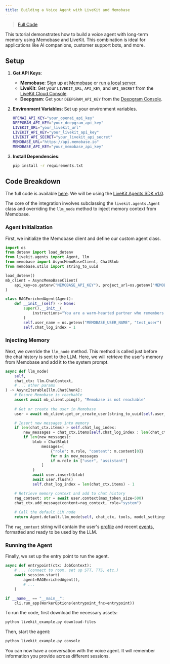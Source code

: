 ```yaml
---
title: Building a Voice Agent with LiveKit and Memobase
---
```


> [Full Code](https://github.com/memodb-io/memobase/tree/dev/assets/tutorials/livekit%2Bmemobase)

This tutorial demonstrates how to build a voice agent with long-term memory using Memobase and LiveKit. This combination is ideal for applications like AI companions, customer support bots, and more.

## Setup

1.  **Get API Keys**:
    -   **Memobase**: Sign up at [Memobase](https://www.memobase.io/en) or [run a local server](/references/local_config).
    -   **LiveKit**: Get your `LIVEKIT_URL`, `API_KEY`, and `API_SECRET` from the [LiveKit Cloud Console](https://cloud.livekit.io/).
    -   **Deepgram**: Get your `DEEPGRAM_API_KEY` from the [Deepgram Console](https://console.deepgram.com/).

2.  **Environment Variables**: Set up your environment variables.

    ```bash
    OPENAI_API_KEY="your_openai_api_key"
    DEEPGRAM_API_KEY="your_deepgram_api_key"
    LIVEKIT_URL="your_livekit_url"
    LIVEKIT_API_KEY="your_livekit_api_key"
    LIVEKIT_API_SECRET="your_livekit_api_secret"
    MEMOBASE_URL="https://api.memobase.io"
    MEMOBASE_API_KEY="your_memobase_api_key"
    ```

3.  **Install Dependencies**:
    ```bash
    pip install -r requirements.txt
    ```

## Code Breakdown

The full code is available [here](https://github.com/memodb-io/memobase/tree/dev/assets/tutorials/livekit%2Bmemobase/livekit_example.py). We will be using the [LiveKit Agents SDK v1.0](https://docs.livekit.io/agents/build/).

The core of the integration involves subclassing the `livekit.agents.Agent` class and overriding the `llm_node` method to inject memory context from Memobase.

### Agent Initialization

First, we initialize the Memobase client and define our custom agent class.

```python
import os
from dotenv import load_dotenv
from livekit.agents import Agent, llm
from memobase import AsyncMemoBaseClient, ChatBlob
from memobase.utils import string_to_uuid

load_dotenv()
mb_client = AsyncMemoBaseClient(
    api_key=os.getenv("MEMOBASE_API_KEY"), project_url=os.getenv("MEMOBASE_URL")
)

class RAGEnrichedAgent(Agent):
    def __init__(self) -> None:
        super().__init__(
            instructions="You are a warm-hearted partner who remembers past interactions.",
        )
        self.user_name = os.getenv("MEMOBASE_USER_NAME", "test_user")
        self.chat_log_index = 1
```

### Injecting Memory

Next, we override the `llm_node` method. This method is called just before the chat history is sent to the LLM. Here, we will retrieve the user's memory from Memobase and add it to the system prompt.

```python
async def llm_node(
    self,
    chat_ctx: llm.ChatContext,
    # ... other params
) -> AsyncIterable[llm.ChatChunk]:
    # Ensure Memobase is reachable
    assert await mb_client.ping(), "Memobase is not reachable"
    
    # Get or create the user in Memobase
    user = await mb_client.get_or_create_user(string_to_uuid(self.user_name))

    # Insert new messages into memory
    if len(chat_ctx.items) > self.chat_log_index:
        new_messages = chat_ctx.items[self.chat_log_index : len(chat_ctx.items) - 1]
        if len(new_messages):
            blob = ChatBlob(
                messages=[
                    {"role": m.role, "content": m.content[0]}
                    for m in new_messages
                    if m.role in ["user", "assistant"]
                ]
            )
            await user.insert(blob)
            await user.flush()
            self.chat_log_index = len(chat_ctx.items) - 1

    # Retrieve memory context and add to chat history
    rag_context: str = await user.context(max_token_size=500)
    chat_ctx.add_message(content=rag_context, role="system")
    
    # Call the default LLM node
    return Agent.default.llm_node(self, chat_ctx, tools, model_settings)
```

The `rag_context` string will contain the user's [profile](/features/profile/) and recent [events](/features/event/), formatted and ready to be used by the LLM.

### Running the Agent

Finally, we set up the entry point to run the agent.

```python
async def entrypoint(ctx: JobContext):
    # ... (connect to room, set up STT, TTS, etc.)
    await session.start(
        agent=RAGEnrichedAgent(),
        # ...
    )

if __name__ == "__main__":
    cli.run_app(WorkerOptions(entrypoint_fnc=entrypoint))
```

To run the code, first download the necessary assets:
```bash
python livekit_example.py download-files
```

Then, start the agent:
```bash
python livekit_example.py console
```

You can now have a conversation with the voice agent. It will remember information you provide across different sessions.


